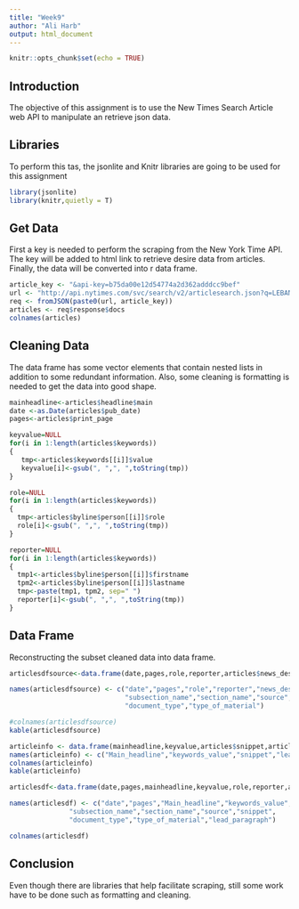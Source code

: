 ---
title: "Week9"
author: "Ali Harb"
output: html_document
---

```{r setup, include=FALSE}
knitr::opts_chunk$set(echo = TRUE)
```
## Introduction 

The objective of this assignment is to use the New Times Search Article web API to manipulate an retrieve json data. 

## Libraries

To perform this tas, the jsonlite and Knitr libraries are going to be used for this assignment

```{r }
library(jsonlite)
library(knitr,quietly = T)
```

## Get Data

First a key is needed to perform the scraping from the New York Time API. The key will be added to html link to retrieve desire data from articles. Finally, the data will be converted into r data frame.

```{r }
article_key <- "&api-key=b75da00e12d54774a2d362adddcc9bef"
url <- "http://api.nytimes.com/svc/search/v2/articlesearch.json?q=LEBANON"
req <- fromJSON(paste0(url, article_key))
articles <- req$response$docs
colnames(articles)
```


## Cleaning Data

The data frame has some vector elements that contain nested lists in addition to some redundant information. Also, some cleaning is formatting is needed to get the data into good shape.

```{r}

mainheadline<-articles$headline$main
date <-as.Date(articles$pub_date)
pages<-articles$print_page

keyvalue=NULL
for(i in 1:length(articles$keywords))
{
   tmp<-articles$keywords[[i]]$value
   keyvalue[i]<-gsub(", ",", ",toString(tmp))
}

role=NULL
for(i in 1:length(articles$keywords))
{
  tmp<-articles$byline$person[[i]]$role 
  role[i]<-gsub(", ",", ",toString(tmp))
}

reporter=NULL
for(i in 1:length(articles$keywords))
{
  tmp1<-articles$byline$person[[i]]$firstname
  tpm2<-articles$byline$person[[i]]$lastname
  tmp<-paste(tmp1, tpm2, sep=" ")
  reporter[i]<-gsub(", ",", ",toString(tmp))
}

```

## Data Frame 

Reconstructing the subset cleaned data into data frame.

```{r}


articlesdfsource<-data.frame(date,pages,role,reporter,articles$news_desk,articles$subsection_name,articles$section_name,articles$source,articles$document_type,articles$type_of_material)

names(articlesdfsource) <- c("date","pages","role","reporter","news_desk",
                             "subsection_name","section_name","source",
                             "document_type","type_of_material")

#colnames(articlesdfsource)
kable(articlesdfsource)

articleinfo <- data.frame(mainheadline,keyvalue,articles$snippet,articles$lead_paragraph)
names(articleinfo) <- c("Main_headline","keywords_value","snippet","lead_paragraph")
colnames(articleinfo)
kable(articleinfo)

articlesdf<-data.frame(date,pages,mainheadline,keyvalue,role,reporter,articles$news_desk, articles$subsection_name,articles$section_name,articles$source,articles$snippet,articles$document_type,articles$type_of_material,articles$lead_paragraph)

names(articlesdf) <- c("date","pages","Main_headline","keywords_value","role","reporter","news_desk",
               "subsection_name","section_name","source","snippet",
               "document_type","type_of_material","lead_paragraph")

colnames(articlesdf)
```

## Conclusion 

Even though there are libraries that help facilitate scraping, still some work have to be done such as formatting and cleaning. 

